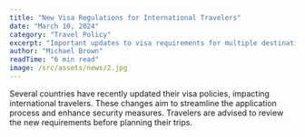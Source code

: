```yaml
---
title: "New Visa Regulations for International Travelers"
date: "March 10, 2024"
category: "Travel Policy"
excerpt: "Important updates to visa requirements for multiple destinations."
author: "Michael Brown"
readTime: "6 min read"
image: /src/assets/news/2.jpg
---
```


Several countries have recently updated their visa policies, impacting international travelers. These changes aim to streamline the application process and enhance security measures. Travelers are advised to review the new requirements before planning their trips.
